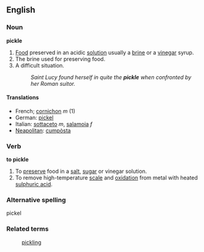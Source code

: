 ==English==
===Noun===
'''pickle'''
# [[Food]] preserved in an acidic [[solution]] usually a [[brine]] or a [[vinegar]] syrup.
# The brine used for preserving food.
# A difficult situation.
#: ''Saint Lucy found herself in quite the '''pickle''' when confronted by her Roman suitor.''

====Translations====
*French; [[cornichon]] ''m'' (1)
*German: [[pickel]]
*Italian: [[sottaceto]] ''m'', [[salamoia]] ''f''
*[[Neapolitan]]: [[cumpòsta]]

===Verb===
'''to pickle'''
# To [[preserve]] food in a [[salt]], [[sugar]] or vinegar solution.
# To remove high-temperature [[scale]] and [[oxidation]] from metal with heated [[sulphuric acid]].

===Alternative spelling===
pickel

===Related terms===
:[[pickling]]